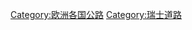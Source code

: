 {{Commonscat|Roads in Switzerland}}

[[Category:欧洲各国公路|Category:欧洲各国公路]]
[[Category:瑞士道路|Category:瑞士道路]]